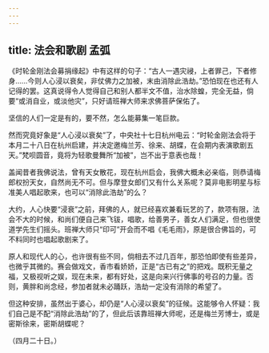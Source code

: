 ```yaml
---
---
---
```

title: 法会和歌剧 孟弧
---



《时轮金刚法会募捐缘起》中有这样的句子：“古人一遇灾祲，上者罪己，下者修身……今则人心浸以衰矣，非仗佛力之加被，末由消除此浩劫。”恐怕现在也还有人记得的罢。这真说得令人觉得自己和别人都半文不值，治水除蝗，完全无益，倘要“或消自业，或淡他灾”，只好请班禅大师来求佛菩萨保佑了。

坚信的人们一定是有的，要不然，怎么能募集一笔巨款。

然而究竟好象是“人心浸以衰矣”了，中央社十七日杭州电云：“时轮金刚法会将于本月二十八日在杭州启建，并决定邀梅兰芳、徐来、胡蝶，在会期内表演歌剧五天。”梵呗圆音，竟将为轻歌曼舞所“加被”，岂不出于意表也哉！

盖闻昔者我佛说法，曾有天女散花，现在杭州启会，我佛大概未必亲临，则恭请梅郎权扮天女，自然尚无不可。但与摩登女郎们又有什么关系呢？莫非电影明星与标准美人唱起歌来，也可以“消除此浩劫”的么？

大约，人心快要“浸衰”之前，拜佛的人，就已经喜欢兼看玩艺的了，款项有限，法会不大的时候，和尚们便自己来飞钹，唱歌，给善男子，善女人们满足，但也很使道学先生们摇头。班禅大师只“印可”开会而不唱《毛毛雨》，原是很合佛旨的，可不料同时也唱起歌剧来了。

原人和现代人的心，也许很有些不同，倘相去不过几百年，那恐怕即使有些差异，也微乎其微的。赛会做戏文，香市看娇娇，正是“古已有之”的把戏。既积无量之福，又极视听之娱，现在未来，都有好处，这是向来兴行佛事的号召的力量。否则，黄胖和尚念经，参加者就未必踊跃，浩劫一定没有消除的希望了。

但这种安排，虽然出于婆心，却仍是“人心浸以衰矣”的征候。这能够令人怀疑：我们自己是不配“消除此浩劫”的了，但此后该靠班禅大师呢，还是梅兰芳博士，或是密斯徐来，密斯胡蝶呢？

（四月二十日。）